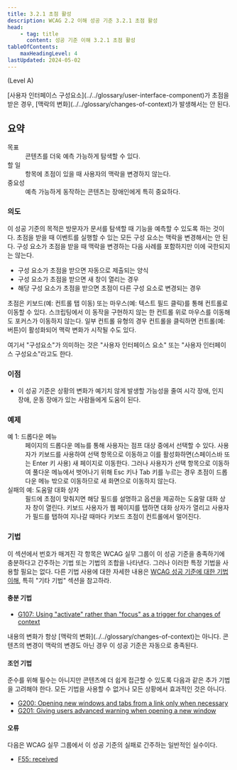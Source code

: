 ```yaml
---
title: 3.2.1 초점 활성
description: WCAG 2.2 이해 성공 기준 3.2.1 초점 활성
head:
    - tag: title
      content: 성공 기준 이해 3.2.1 초점 활성
tableOfContents:
    maxHeadingLevel: 4
lastUpdated: 2024-05-02
---
```



(Level A)

<Card title="성공 기준(SC)">
[사용자 인터페이스 구성요소](../../glossary/user-interface-component)가 초점을 받은 경우, [맥락의 변화](../../glossary/changes-of-context)가 발생해서는 안 된다.
</Card>

## 요약

<dl>
<dt>목표</dt>
<dd>콘텐츠를 더욱 예측 가능하게 탐색할 수 있다.</dd>
<dt>할 일</dt>
<dd>항목에 초점이 있을 때 사용자의 맥락을 변경하지 않는다.</dd>
<dt>중요성</dt>
<dd>예측 가능하게 동작하는 콘텐츠는 장애인에게 특히 중요하다.</dd>
</dl>

### 의도

이 성공 기준의 목적은 방문자가 문서를 탐색할 때 기능을 예측할 수 있도록 하는 것이다. 초점을 받을 때 이벤트를 실행할 수 있는 모든 구성 요소는 맥락을 변경해서는 안 된다. 구성 요소가 초점을 받을 때 맥락을 변경하는 다음 사례를 포함하지만 이에 국한되지는 않는다.

*   구성 요소가 초점을 받으면 자동으로 제출되는 양식
*   구성 요소가 초점을 받으면 새 창이 열리는 경우
*   해당 구성 요소가 초점을 받으면 초점이 다른 구성 요소로 변경되는 경우

초점은 키보드(예: 컨트롤 탭 이동) 또는 마우스(예: 텍스트 필드 클릭)를 통해 컨트롤로 이동할 수 있다. 스크립팅에서 이 동작을 구현하지 않는 한 컨트롤 위로 마우스를 이동해도 포커스가 이동하지 않는다. 일부 컨트롤 유형의 경우 컨트롤을 클릭하면 컨트롤(예: 버튼)이 활성화되어 맥락 변화가 시작될 수도 있다.

<Card title="참고">
여기서 "구성요소"가 의미하는 것은 "사용자 인터페이스 요소" 또는 "사용자 인터페이스 구성요소"라고도 한다.
</Card>

### 이점

*   이 성공 기준은 상황의 변화가 예기치 않게 발생할 가능성을 줄여 시각 장애, 인지 장애, 운동 장애가 있는 사람들에게 도움이 된다.

### 예제

<dl>
    <dt>예 1: 드롭다운 메뉴</dt>
    <dd>
        페이지의 드롭다운 메뉴를 통해 사용자는 점프 대상 중에서 선택할 수 있다. 사용자가 키보드를 사용하여 선택 항목으로 이동하고 이를 활성화하면(스페이스바 또는 Enter 키 사용) 새 페이지로 이동한다.
        그러나 사용자가 선택 항목으로 이동하여 풀다운 메뉴에서 벗어나기 위해 Esc 키나 Tab 키를 누르는 경우 초점이 드롭다운 메뉴 밖으로 이동하므로 새 화면으로 이동하지 않는다.
    </dd>
    <dt>실패의 예: 도움말 대화 상자</dt>
    <dd>
        필드에 초점이 맞춰지면 해당 필드를 설명하고 옵션을 제공하는 도움말 대화 상자 창이 열린다. 키보드 사용자가 웹 페이지를 탭하면 대화 상자가 열리고 사용자가 필드를 탭하여 지나갈 때마다 키보드 초점이
        컨트롤에서 멀어진다.
    </dd>
</dl>

### 기법

이 섹션에서 번호가 매겨진 각 항목은 WCAG 실무 그룹이 이 성공 기준을 충족하기에 충분하다고 간주하는 기법 또는 기법의 조합을 나타낸다. 그러나 이러한 특정 기법을 사용할 필요는 없다. 다른 기법 사용에 대한 자세한 내용은 [WCAG 성공 기준에 대한 기법 이해](../understanding-techniques), 특히 "기타 기법" 섹션을 참고하라.

#### 충분 기법

*   [G107: Using "activate" rather than "focus" as a trigger for changes of context](https://www.w3.org/WAI/WCAG22/Techniques/general/G107)

<Card title="참고">
내용의 변화가 항상 [맥락의 변화](../../glossary/changes-of-context)는 아니다. 콘텐츠의 변경이 맥락의 변경도 아닌 경우 이 성공 기준은 자동으로 충족된다.
</Card>

#### 조언 기법

준수를 위해 필수는 아니지만 콘텐츠에 더 쉽게 접근할 수 있도록 다음과 같은 추가 기법을 고려해야 한다. 모든 기법을 사용할 수 없거나 모든 상황에서 효과적인 것은 아니다.

*   [G200: Opening new windows and tabs from a link only when necessary](https://www.w3.org/WAI/WCAG22/Techniques/general/G200)
*   [G201: Giving users advanced warning when opening a new window](https://www.w3.org/WAI/WCAG22/Techniques/general/G201)

#### 오류

다음은 WCAG 실무 그룹에서 이 성공 기준의 실패로 간주하는 일반적인 실수이다.

*   [F55: received](https://www.w3.org/WAI/WCAG22/Techniques/failures/F55)


